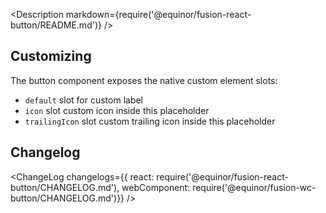 
<Meta
  title="Input/Button"
  component={Button}
/>

<Description markdown={require('@equinor/fusion-react-button/README.md')} />

<ArgsTable of={Button} />

## Customizing

The button component exposes the native custom element slots: 
- `default` slot for custom label
- `icon` slot custom icon inside this placeholder
- `trailingIcon` slot custom trailing icon inside this placeholder

<Canvas withSource='open'>
  <Story id="examples-button--custom" />
</Canvas>

## Changelog

<ChangeLog changelogs={{
  react: require('@equinor/fusion-react-button/CHANGELOG.md'), 
  webComponent: require('@equinor/fusion-wc-button/CHANGELOG.md')}} 
/>
